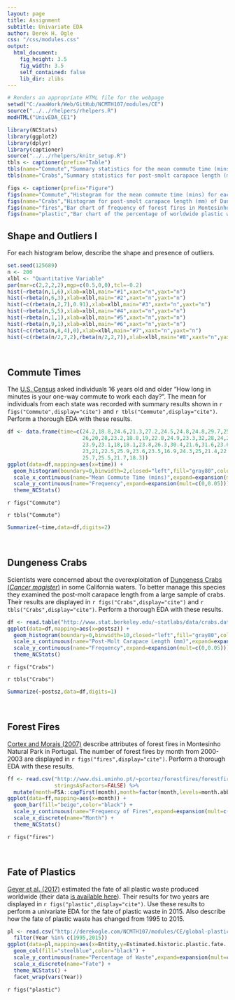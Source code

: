 ```yaml
---
layout: page
title: Assignment
subtitle: Univariate EDA
author: Derek H. Ogle
css: "/css/modules.css"
output:
  html_document:
    fig_height: 3.5
    fig_width: 3.5
    self_contained: false
    lib_dir: zlibs
---
```


```r
# Renders an appropriate HTML file for the webpage
setwd("C:/aaaWork/Web/GitHub/NCMTH107/modules/CE")
source("../../rhelpers/rhelpers.R")
modHTML("UnivEDA_CE1")
```

```r
library(NCStats)
library(ggplot2)
library(dplyr)
library(captioner)
source("../../rhelpers/knitr_setup.R")
tbls <- captioner(prefix="Table")
tbls(name="Commute","Summary statistics for the mean commute time (mins) for each state.")
tbls(name="Crabs","Summary statistics for post-smolt carapace length (mm) of Dungeness crab collected in California.")

figs <- captioner(prefix="Figure")
figs(name="Commute","Histogram for the mean commute time (mins) for each state.")
figs(name="Crabs","Histogram for post-smolt carapace length (mm) of Dungeness crab collected in California.")
figs(name="fires","Bar chart of frequency of forest fires in Montesinho Natural Park from 2000-2003.")
figs(name="plastic","Bar chart of the percentage of worldwide plastic waste by fate in 1995 and 2015.")
```

## Shape and Outliers I

For each histogram below, describe the shape and presence of outliers.

```r
set.seed(125689)
n <- 200
xlbl <- "Quantitative Variable"
par(mar=c(2,2,2,2),mgp=c(0.5,0,0),tcl=-0.2)
hist(~rbeta(n,1,6),xlab=xlbl,main="#1",xaxt="n",yaxt="n")
hist(~rbeta(n,6,3),xlab=xlbl,main="#2",xaxt="n",yaxt="n")
hist(~c(rbeta(n,2,7),0.91),xlab=xlbl,main="#3",xaxt="n",yaxt="n")
hist(~rbeta(n,5,5),xlab=xlbl,main="#4",xaxt="n",yaxt="n")
hist(~rbeta(n,1,1),xlab=xlbl,main="#5",xaxt="n",yaxt="n")
hist(~rbeta(n,9,1),xlab=xlbl,main="#6",xaxt="n",yaxt="n")
hist(~c(rbeta(n,8,4),0),xlab=xlbl,main="#7",xaxt="n",yaxt="n")
hist(~c(rbeta(n/2,7,2),rbeta(n/2,2,7)),xlab=xlbl,main="#8",xaxt="n",yaxt="n")
```

<br>

## Commute Times
The [U.S. Census](http://www.indexmundi.com/facts/united-states/quick-facts/all-states/average-commute-time#map) asked individuals 16 years old and older "How long in minutes is your one-way commute to work each day?". The mean for individuals from each state was recorded with summary results shown in `r figs("Commute",display="cite")` and `r tbls("Commute",display="cite")`. Perform a thorough EDA with these results.

```r
df <- data.frame(time=c(24.2,18.8,24.6,21.3,27.2,24.5,24.8,24.8,29.7,25.9,27,
                        26,20,28,23.2,18.8,19,22.8,24.9,23.3,32,28,24,22.9,
                        23.9,23.1,18,18.1,23.8,26.3,30.4,21.6,31.6,23.6,16.9,
                        23,21,22.5,25.9,23.6,23.5,16.9,24.3,25,21.4,22.2,27.7,
                        25.7,25.5,21.7,18.3))
ggplot(data=df,mapping=aes(x=time)) +
  geom_histogram(boundary=0,binwidth=2,closed="left",fill="gray80",color="black") +
  scale_x_continuous(name="Mean Commute Time (mins)",expand=expansion(mult=0.01)) +
  scale_y_continuous(name="Frequency",expand=expansion(mult=c(0,0.05))) +
  theme_NCStats()
```

`r figs("Commute")`

`r tbls("Commute")`

```r
Summarize(~time,data=df,digits=2)
```

<br>

## Dungeness Crabs
Scientists were concerned about the overexploitation of [Dungeness Crabs (*Cancer magister*)](https://en.wikipedia.org/wiki/Dungeness_crab) in some California waters. To better manage this species they examined the post-molt carapace length from a large sample of crabs. Their results are displayed in `r figs("Crabs",display="cite")` and `r tbls("Crabs",display="cite")`. Perform a thorough EDA with these results.

```r
df <- read.table("http://www.stat.berkeley.edu/~statlabs/data/crabs.data",header=TRUE)
ggplot(data=df,mapping=aes(x=postsz)) +
  geom_histogram(boundary=0,binwidth=10,closed="left",fill="gray80",color="black") +
  scale_x_continuous(name="Post-Molt Carapace Length (mm)",expand=expansion(mult=0.01)) +
  scale_y_continuous(name="Frequency",expand=expansion(mult=c(0,0.05))) +
  theme_NCStats()
```

`r figs("Crabs")`

`r tbls("Crabs")`

```r
Summarize(~postsz,data=df,digits=1)
```

<br>

## Forest Fires
[Cortex and Morais (2007)](http://www3.dsi.uminho.pt/pcortez/fires.pdf) describe attributes of forest fires in Montesinho Natural Park in Portugal. The number of forest fires by month from 2000-2003 are displayed in `r figs("fires",display="cite")`. Perform a thorough EDA with these results.

```r
ff <- read.csv("http://www.dsi.uminho.pt/~pcortez/forestfires/forestfires.csv",
               stringsAsFactors=FALSE) %>%
  mutate(month=FSA::capFirst(month),month=factor(month,levels=month.abb))
ggplot(data=ff,mapping=aes(x=month)) +
  geom_bar(fill="beige",color="black") +
  scale_y_continuous(name="Frequency of Fires",expand=expansion(mult=c(0,0.05))) +
  scale_x_discrete(name="Month") +
  theme_NCStats()
```

`r figs("fires")`

<br>

## Fate of Plastics
[Geyer et al. (2017)](http://advances.sciencemag.org/content/3/7/e1700782.full) estimated the fate of all plastic waste produced worldwide (their data [is available here](https://ourworldindata.org/grapher/global-plastic-fate)). Their results for two years are displayed in `r figs("plastic",display="cite")`. Use these results to perform a univariate EDA for the fate of plastic waste in 2015. Also describe how the fate of plastic waste has changed from 1995 to 2015.

```r
pl <- read.csv("http://derekogle.com/NCMTH107/modules/CE/global-plastic-fate.csv") %>%
  filter(Year %in% c(1995,2015))
ggplot(data=pl,mapping=aes(x=Entity,y=Estimated.historic.plastic.fate....)) +
  geom_col(fill="steelblue",color="black") +
  scale_y_continuous(name="Percentage of Waste",expand=expansion(mult=c(0,0.05))) +
  scale_x_discrete(name="Fate") +
  theme_NCStats() +
  facet_wrap(vars(Year))
```

`r figs("plastic")`
